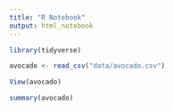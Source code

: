```yaml
---
title: "R Notebook"
output: html_notebook
---
```

```r
library(tidyverse)
```

```r
avocado <- read_csv("data/avocado.csv")

View(avocado)
```

```r
summary(avocado)
```

